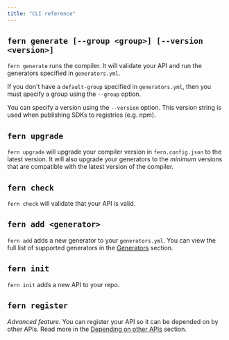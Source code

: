 ```yaml
---
title: "CLI reference"
---
```


## `fern generate [--group <group>] [--version <version>]`

`fern generate` runs the compiler. It will validate your API and run the
generators specified in `generators.yml`.

If you don't have a `default-group` specified in `generators.yml`, then you must
specify a group using the `--group` option.

You can specify a version using the `--version` option. This version string is
used when publishing SDKs to registries (e.g. npm).

## `fern upgrade`

`fern upgrade` will upgrade your compiler version in `fern.config.json` to the
latest version. It will also upgrade your generators to the _minimum_ versions that
are compatible with the latest version of the compiler.

## `fern check`

`fern check` will validate that your API is valid.

## `fern add <generator>`

`fern add` adds a new generator to your `generators.yml`. You can view the full
list of supported generators in the [Generators](generators) section.

## `fern init`

`fern init` adds a new API to your repo.

## `fern register`

_Advanced feature._ You can register your API so it can be depended on by other
APIs. Read more in the [Depending on other APIs](/advanced/depending-on-other-apis) section.
